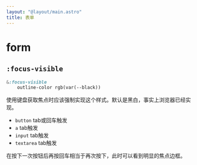 ```yaml
---
layout: "@layout/main.astro"
title: 表单
---
```



# form

## `:focus-visible`

```sass
&:focus-visible
    outline-color rgb(var(--black))
```

使用键盘获取焦点时应该强制实现这个样式。默认是黑白，事实上浏览器已经实现。

- `button` tab或回车触发
- `a` tab触发
- `input` tab触发
- `textarea` tab触发

在按下一次按钮后再按回车相当于再次按下，此时可以看到明显的焦点边框。
